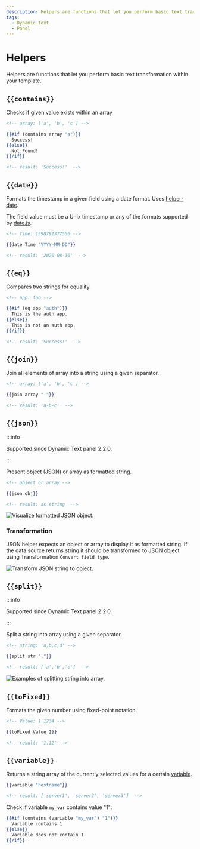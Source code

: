 ```yaml
---
description: Helpers are functions that let you perform basic text transformation within your template.
tags:
  - Dynamic text
  - Panel
---
```



# Helpers

Helpers are functions that let you perform basic text transformation within your template.

## `{{contains}}`

Checks if given value exists within an array

```handlebars
<!-- array: ['a', 'b', 'c'] -->

{{#if (contains array "a")}}
  Success!
{{else}}
  Not Found!
{{/if}}

<!-- result: 'Success!'  -->
```

## `{{date}}`

Formats the timestamp in a given field using a date format. Uses [helper-date](https://github.com/helpers/helper-date).

The field value must be a Unix timestamp or any of the formats supported by [date.js](https://date.js.org/).

```handlebars
<!-- Time: 1598791377556 -->

{{date Time "YYYY-MM-DD"}}

<!-- result: '2020-08-30'  -->
```

## `{{eq}}`

Compares two strings for equality.

```handlebars
<!-- app: foo -->

{{#if (eq app "auth")}}
  This is the auth app.
{{else}}
  This is not an auth app.
{{/if}}

<!-- result: 'Success!'  -->
```

## `{{join}}`

Join all elements of array into a string using a given separator.

```handlebars
<!-- array: ['a', 'b', 'c'] -->

{{join array "-"}}

<!-- result: 'a-b-c'  -->
```

## `{{json}}`

:::info

Supported since Dynamic Text panel 2.2.0.

:::

Present object (JSON) or array as formatted string.

```handlebars
<!-- object or array -->

{{json obj}}

<!-- result: as string  -->
```

<Image
  title="Visualize formatted JSON object."
  src="/img/plugins/volkovlabs-dynamictext-panel/json.png"
/>

### Transformation

JSON helper expects an object or array to display it as formatted string. If the data source returns string it should be transformed to JSON object using Transformation `Convert field type`.

<Image
  title="Transform JSON string to object."
  src="/img/plugins/volkovlabs-dynamictext-panel/json-transformation.png"
/>

## `{{split}}`

:::info

Supported since Dynamic Text panel 2.2.0.

:::

Split a string into array using a given separator.

```handlebars
<!-- string: 'a,b,c,d' -->

{{split str ","}}

<!-- result: ['a','b','c']  -->
```

<Image
  title="Examples of splitting string into array."
  src="/img/plugins/volkovlabs-dynamictext-panel/split.png"
/>

## `{{toFixed}}`

Formats the given number using fixed-point notation.

```handlebars
<!-- Value: 1.1234 -->

{{toFixed Value 2}}

<!-- result: '1.12' -->
```

## `{{variable}}`

Returns a string array of the currently selected values for a certain [variable](https://grafana.com/docs/grafana/latest/dashboards/variables/).

```handlebars
{{variable "hostname"}}

<!-- result: ['server1', 'server2', 'server3']  -->
```

Check if variable `my_var` contains value "1":

```handlebars
{{#if (contains (variable "my_var") "1")}}
  Variable contains 1
{{else}}
  Variable does not contain 1
{{/if}}
```
